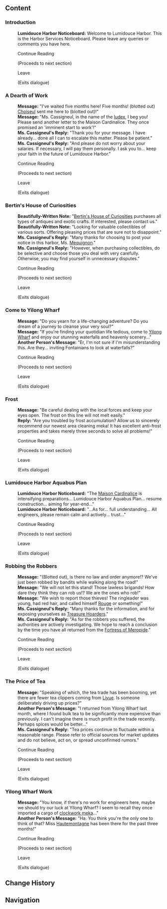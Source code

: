 {{Location Infobox
|image        = <gallery>
Sign Lumidouce Harbor Noticeboard.png|In-game
Sign Lumidouce Harbor Noticeboard Location.png|Map
</gallery>
|type         = Point of Interest
|type2        = Bulletin Board
|region       = Fontaine
|area         = Erinnyes Forest
|subarea      = Lumidouce Harbor
}}
{{Location Intro|The '''Lumidouce Harbor Noticeboard'''|description=<p>{{If Self|Lumidouce Harbor Noticeboard|It|The Lumidouce Harbor Noticeboard}} can be found next to [[Cassigneul]]. The messages randomly cycle through every time "Continue Reading" is selected.</p>}}

==Content==
{{Dialogue Start}}
===Introduction===
:'''Lumidouce Harbor Noticeboard:''' Welcome to Lumidouce Harbor. This is the Harbor Services Noticeboard. Please leave any queries or comments you have here.
:{{DIcon}} Continue Reading
:;(Proceeds to next section)
:{{DIcon}} Leave
:;(Exits dialogue)

===A Dearth of Work===
:'''Message:''' "I've waited five months here! Five months! (blotted out) [[Choiseul]] sent me here to (blotted out)!"
:'''Message:''' "Ms. Cassigneul, in the name of the [[Neuvillette|Iudex]], I beg you! Please send another letter to the Maison Cardinalice. They once promised an 'imminent start to work'!"
:'''Ms. Cassigneul's Reply:''' "Thank you for your message. I have already... done all I can to escalate this matter. Please be patient."
:'''Ms. Cassigneul's Reply:''' "And please do not worry about your salaries. If necessary, I will pay them personally. I ask you to... keep your faith in the future of Lumidouce Harbor."
:{{DIcon}} Continue Reading
:;(Proceeds to next section)
:{{DIcon}} Leave
:;(Exits dialogue)

===Bertin's House of Curiosities===
:'''Beautifully-Written Note:''' "[[Bertin's House of Curiosities]] purchases all types of antiques and exotic crafts. If interested, please contact us."
:'''Beautifully-Written Note:''' "Looking for valuable collectibles of various sorts. Offering pleasing prices that are sure not to disappoint."
:'''Ms. Cassigneul's Reply:''' "Many thanks for choosing to post your notice in this harbor, Ms. [[Mequignon]]."
:'''Ms. Cassigneul's Reply:''' "However, when purchasing collectibles, do be selective and choose those you deal with very carefully. Otherwise, you may find yourself in unnecessary disputes."
:{{DIcon}} Continue Reading
:;(Proceeds to next section)
:{{DIcon}} Leave
:;(Exits dialogue)

===Come to Yilong Wharf===
:'''Message:''' "Do you yearn for a life-changing adventure? Do you dream of a journey to cleanse your very soul?"
:'''Message:''' "If you're finding your quotidian life tedious, come to [[Yilong Wharf]] and enjoy our stunning waterfalls and heavenly scenery..."
:'''Another Person's Message:''' "Er, I'm not sure if I'm misunderstanding this. Are they... inviting Fontainians to look at waterfalls?"
:{{DIcon}} Continue Reading
:;(Proceeds to next section)
:{{DIcon}} Leave
:;(Exits dialogue)

===Frost===
:'''Message:''' "Be careful dealing with the local forces and keep your eyes open. The frost on this line will not melt easily."
:'''Reply:''' "Are you troubled by frost accumulation? Allow us to sincerely recommend our newest area cleaning meka! It has excellent anti-frost properties and takes merely three seconds to solve all problems!"
:{{DIcon}} Continue Reading
:;(Proceeds to next section)
:{{DIcon}} Leave
:;(Exits dialogue)

===Lumidouce Harbor Aquabus Plan===
:'''Lumidouce Harbor Noticeboard:''' "The [[Maison Cardinalice]] is intensifying preparations... Lumidouce Harbor Aquabus Plan... resume construction... aiming for year-end..."
:'''Lumidouce Harbor Noticeboard:''' "...As for... full understanding... All engineers, please remain calm and actively... trust..."
:{{DIcon}} Continue Reading
:;(Proceeds to next section)
:{{DIcon}} Leave
:;(Exits dialogue)

===Robbing the Robbers===
:'''Message:''' "(Blotted out), is there no law and order anymore!? We've just been robbed by bandits while walking along the road!"
:'''Message:''' "We will not let this stand! Those lawless brigands! How dare they think they can rob us!? We are the ones who rob!"
:'''Message:''' "We wish to report those thieves! The ringleader was young, had red hair, and called himself [[Rouge]] or something!"
:'''Ms. Cassigneul's Reply:''' "Many thanks for the information, and for exposing yourselves as [[Treasure Hoarders]]."
:'''Ms. Cassigneul's Reply:''' "As for the robbers you suffered, the authorities are actively investigating. We hope to reach a conclusion by the time you have all returned from the [[Fortress of Meropide]]."
:{{DIcon}} Continue Reading
:;(Proceeds to next section)
:{{DIcon}} Leave
:;(Exits dialogue)

===The Price of Tea===
:'''Message:''' "Speaking of which, the tea trade has been booming, yet there are fewer tea clippers coming from [[Liyue]]. Is someone deliberately driving up prices?"
:'''Another Person's Message:''' "I returned from Yilong Wharf last month, where I found bulk tea to be significantly more expensive than previously. I can't imagine there is much profit in the trade recently. Perhaps spices would be better..."
:'''Ms. Cassigneul's Reply:''' "Tea prices continue to fluctuate within a reasonable range. Please refer to official sources for market updates and do not believe, act on, or spread unconfirmed rumors."
:{{DIcon}} Continue Reading
:;(Proceeds to next section)
:{{DIcon}} Leave
:;(Exits dialogue)

===Yilong Wharf Work===
:'''Message:''' "You know, if there's no work for engineers here, maybe we should try our luck at Yilong Wharf? I seem to recall they once imported a cargo of [[Clockwork Meka|clockwork meka]]..."
:'''Another Person's Message:''' "Ha. You think you're the only one to think of that? Miss [[Hautemontagne]] has been there for the past three months!"
:{{DIcon}} Continue Reading
:;(Proceeds to next section)
:{{DIcon}} Leave
:;(Exits dialogue)
{{Dialogue End}}

==Change History==
{{Change History|4.2}}

==Navigation==
{{PoI Navbox|Fontaine}}